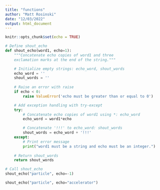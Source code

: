 ```yaml
---
title: "functions"
author: "Matt Rosinski"
date: "12/03/2022"
output: html_document
---
```


```r
knitr::opts_chunk$set(echo = TRUE)
```


```python
# Define shout_echo
def shout_echo(word1, echo=1):
    """Concatenate echo copies of word1 and three
    exclamation marks at the end of the string."""

    # Initialize empty strings: echo_word, shout_words
    echo_word = ''
    shout_words = ''
    
    # Raise an error with raise
    if echo < 0:
        raise ValueError('echo must be greater than or equal to 0')

    # Add exception handling with try-except
    try:
        # Concatenate echo copies of word1 using *: echo_word
        echo_word = word1*echo

        # Concatenate '!!!' to echo_word: shout_words
        shout_words = echo_word + '!!!'
    except:
        # Print error message
        print("word1 must be a string and echo must be an integer.")
    
    # Return shout_words
    return shout_words

# Call shout_echo
shout_echo("particle", echo=-1)

shout_echo("particle", echo="accelerator")
```
